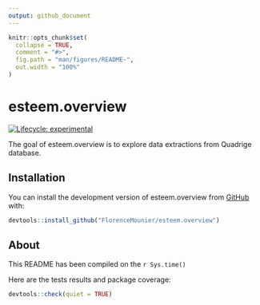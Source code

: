 ```yaml
---
output: github_document
---
```


<!-- README.md is generated from README.Rmd. Please edit that file -->

```r
knitr::opts_chunk$set(
  collapse = TRUE,
  comment = "#>",
  fig.path = "man/figures/README-",
  out.width = "100%"
)
```

# esteem.overview

<!-- badges: start -->
[![Lifecycle: experimental](https://img.shields.io/badge/lifecycle-experimental-orange.svg)](https://lifecycle.r-lib.org/articles/stages.html#experimental)
<!-- badges: end -->

The goal of esteem.overview is to explore data extractions from Quadrige database.

## Installation

You can install the development version of esteem.overview from [GitHub](https://github.com/) with:

```r
devtools::install_github("FlorenceMounier/esteem.overview")
```

## About

This README has been compiled on the `r Sys.time()`

Here are the tests results and package coverage:

```r
devtools::check(quiet = TRUE)
```
